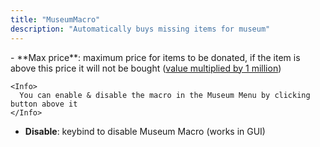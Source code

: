 ```yaml
---
title: "MuseumMacro"
description: "Automatically buys missing items for museum"
---
```


<Accordion title="General" icon="sparkles">
  - **Max price**: maximum price for items to be donated, if the item is above this price it will not be bought (<u>value multiplied by 1 million</u>)

    <Info>
      You can enable & disable the macro in the Museum Menu by clicking button above it
    </Info>
  - **Disable**: keybind to disable Museum Macro (works in GUI)
</Accordion>